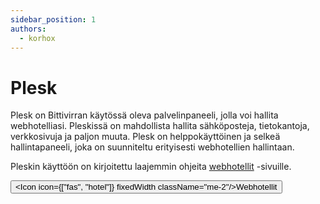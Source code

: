 ```yaml
---
sidebar_position: 1
authors:
  - korhox
---
```


# Plesk

Plesk on Bittivirran käytössä oleva palvelinpaneeli, jolla voi hallita webhotelliasi. Pleskissä on mahdollista hallita sähköposteja, tietokantoja, verkkosivuja ja paljon muuta. Plesk on helppokäyttöinen ja selkeä hallintapaneeli, joka on suunniteltu erityisesti webhotellien hallintaan.

Pleskin käyttöön on kirjoitettu laajemmin ohjeita [webhotellit](/hosting/web) -sivuille.

<Button to="/hosting/web"><Icon icon={["fas", "hotel"]} fixedWidth className="me-2"/>Webhotellit</Button>
